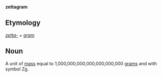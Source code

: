 '''zettagram'''

==Etymology==

''[[zetta-]]'' + ''[[gram]]''

==Noun==

A unit of [[mass]] equal to 1,000,000,000,000,000,000,000 [[gram]]s and with symbol Zg.